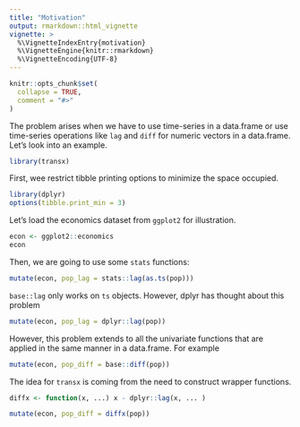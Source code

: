 ---
title: "Motivation"
output: rmarkdown::html_vignette
vignette: >
  %\VignetteIndexEntry{motivation}
  %\VignetteEngine{knitr::rmarkdown}
  %\VignetteEncoding{UTF-8}
---

```{r, include = FALSE}
knitr::opts_chunk$set(
  collapse = TRUE,
  comment = "#>"
)
```

The problem arises when we have to use time-series in a data.frame or use time-series
operations like `lag` and `diff` for numeric vectors in a data.frame. Let's look into
an example.

```{r setup}
library(transx)
```

<!-- Some functions require inheritnly the frequency (like decompose or stl) of the time-series. Although the input can be `ts` and `xts` object, the output will always be a numeric vector. 
* stats
* dplyr
* tsibble
-->

First, wee restrict tibble printing options to minimize the space occupied.

```{r problem, message=FALSE}
library(dplyr)
options(tibble.print_min = 3)
```

Let's load the economics dataset from `ggplot2` for illustration.

```{r}
econ <- ggplot2::economics
econ
```

Then, we are going to use some `stats` functions:

```{r exist-already, error=TRUE}
mutate(econ, pop_lag = stats::lag(as.ts(pop)))
```

`base::lag` only works on `ts` objects. However, dplyr has thought about this problem

```{r dplyr-lag}
mutate(econ, pop_lag = dplyr::lag(pop))
```

However, this problem extends to all the univariate functions that are applied in
the same manner in a data.frame. For example

```{r example-diff, error=TRUE}
mutate(econ, pop_diff = base::diff(pop))
```

The idea for `transx` is coming from the need to construct wrapper functions.

```{r new-fun}
diffx <- function(x, ...) x - dplyr::lag(x, ... )

mutate(econ, pop_diff = diffx(pop))
```
